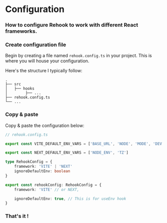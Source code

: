 
# Configuration

<h3 className="mt-4 text-xl font-normal text-gray-400">How to configure Rehook to work with different React frameworks.</h3>
 
 
<Steps>

### Create configuration file
 
Begin by creating a file named `rehook.config.ts` in your project. This is where you will house your configuration. 

Here's the structure I typically follow:

```
.
├── src
│   ├── hooks
│        ├── ...
├── rehook.config.ts
└── ... 

```

<FileTree>
  <FileTree.Folder name="src" defaultOpen>
       <FileTree.File name="use-history.ts" />
       <FileTree.File name="use-local-storage.ts" />
  </FileTree.Folder>
  <FileTree.File name="rehook.config.ts" />
</FileTree>

### Copy & paste

Copy & paste the configuration below:

```ts 
// rehook.config.ts

export const VITE_DEFAULT_ENV_VARS = ['BASE_URL', 'NODE', 'MODE', 'DEV', 'PROD', 'SSR']

export const NEXT_DEFAULT_ENV_VARS = ['NODE_ENV', 'TZ']

type RehookConfig = {
    framework: 'VITE' | 'NEXT'
    ignoreDefaultEnv: boolean
}

export const rehookConfig: RehookConfig = {
    framework: 'VITE' // or NEXT,

    ignoreDefaultEnv: true, // This is for useEnv hook
}
```




### That's it !

</Steps>